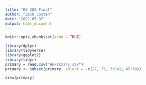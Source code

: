 ```yaml
---
title: "DS 202 Final"
author: "Zach Josten"
date: '2022-05-07'
output: html_document
---
```


```r
knitr::opts_chunk$set(echo = TRUE)
```

```r
library(dplyr)
library(tidyverse)
library(ggplot2)
library(tidyr)
primary = read.csv("WFPrimary.csv")
primary <- subset(primary, select = -c(27, 33, 39:41, 45:50))
```
```r
view(primary)
```

